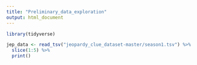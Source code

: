 ```yaml
---
title: "Preliminary_data_exploration"
output: html_document
---
```


```r
library(tidyverse)
```

```r
jep_data <- read_tsv("jeopardy_clue_dataset-master/season1.tsv") %>% 
  slice(1:5) %>% 
  print()
```

